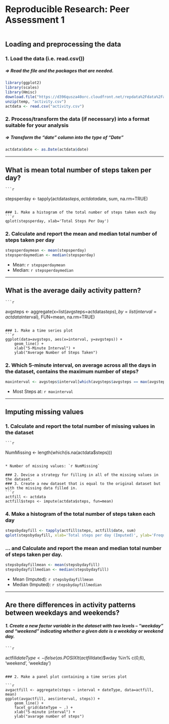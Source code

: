 # Reproducible Research: Peer Assessment 1

```{r, echo=FALSE, results='hide', warning=FALSE, message=FALSE}

```

## Loading and preprocessing the data
### 1. Load the data (i.e. read.csv())
##### => Read the file and the packages that are needed.
```{r, results='markup', warning=TRUE, message=TRUE}
library(ggplot2)
library(scales)
library(Hmisc)
download.file("https://d396qusza40orc.cloudfront.net/repdata%2Fdata%2Factivity.zip",temp)
unzip(temp, "activity.csv")
actdata <- read.csv("activity.csv")
```
### 2. Process/transform the data (if necessary) into a format suitable for your analysis
##### => Transform the "date" column into the type of "Date"
```{r}
actdata$date <- as.Date(actdata$date)
```

-----

## What is mean total number of steps taken per day?
    ```{r}
stepsperday <- tapply(actdata$steps, actdata$date, sum, na.rm=TRUE)
```

### 1. Make a histogram of the total number of steps taken each day
```{r}
qplot(stepsperday, xlab='Total Steps Per Day')
```

### 2. Calculate and report the mean and median total number of steps taken per day
```{r}
stepsperdaymean <- mean(stepsperday)
stepsperdaymedian <- median(stepsperday)
```
* Mean: `r stepsperdaymean`
* Median:  `r stepsperdaymedian`

-----
    
## What is the average daily activity pattern?
    ```{r}
avgsteps <- aggregate(x=list(avgsteps=actdata$steps), by=list(interval=actdata$interval), FUN=mean, na.rm=TRUE)
```

### 1. Make a time series plot
```{r}
ggplot(data=avgsteps, aes(x=interval, y=avgsteps)) +
    geom_line() +
    xlab("5-Minute Interval") +
    ylab("Average Number of Steps Taken") 
```

### 2. Which 5-minute interval, on average across all the days in the dataset, contains the maximum number of steps?
```{r}
maxinterval <- avgsteps$interval[which(avgsteps$avgsteps == max(avgsteps$avgsteps))]
```

* Most Steps at: `r maxinterval`

----
    
## Imputing missing values
### 1. Calculate and report the total number of missing values in the dataset 
    ```{r}
NumMissing <- length(which(is.na(actdata$steps)))
```

* Number of missing values: `r NumMissing`

### 2. Devise a strategy for filling in all of the missing values in the dataset.
### 3. Create a new dataset that is equal to the original dataset but with the missing data filled in.
```{r}
actfill <- actdata
actfill$steps <- impute(actdata$steps, fun=mean)
```


### 4. Make a histogram of the total number of steps taken each day 
```{r}
stepsbydayfill <- tapply(actfill$steps, actfill$date, sum)
qplot(stepsbydayfill, xlab='Total steps per day (Imputed)', ylab='Frequency using binwith 500', binwidth=500)
```

### ... and Calculate and report the mean and median total number of steps taken per day. 
```{r}
stepsbydayfillmean <- mean(stepsbydayfill)
stepsbydayfillmedian <- median(stepsbydayfill)
```
* Mean (Imputed): `r stepsbydayfillmean`
* Median (Imputed):  `r stepsbydayfillmedian`


----
    
## Are there differences in activity patterns between weekdays and weekends?
##### 1. Create a new factor variable in the dataset with two levels – “weekday” and “weekend” indicating whether a given date is a weekday or weekend day.
    
    ```{r}
actfill$dateType <-  ifelse(as.POSIXlt(actfill$date)$wday %in% c(0,6), 'weekend', 'weekday')
```

### 2. Make a panel plot containing a time series plot

```{r}
avgactfill <- aggregate(steps ~ interval + dateType, data=actfill, mean)
ggplot(avgactfill, aes(interval, steps)) + 
    geom_line() + 
    facet_grid(dateType ~ .) +
    xlab("5-minute interval") + 
    ylab("avarage number of steps")
```
